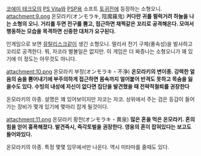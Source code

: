 [[코에이 테크모]]의 [[PS Vita]]와 [[PSP]]용 소프트 [[토귀전]]에 등장하는 소형오니.
attachment:9.png
온모라키(オンモラキ, 陰魔羅鬼)
'''커다란 귀를 펄럭거려 하늘을 나는 소형의 오니. 거리를 두면 전구를 뿜고, 접근하면 채찍같은 꼬리로 공격해온다. 모여서 행동하는 모습을 목격하면 신중한 대처가 요구된다.'''

인게임으로 보면 [[뮤탈리스크]]같이 생긴 소형오니. 멀리서 전기 구체(풍속성)을 발사하고 꼬리로 공격한다. 뭐, 자코라 별볼일은 없지만. 이 게임은 더 짜증나는 소형오니가 꽤 있기에 이 정도는 아무것도 아니다.


attachment:10.png
온모라키 부정(オンモラキ・不浄)
'''온모라키의 변이종. 강력한 얼음의 숨을 뿜어내기에 부주의하게 접근하면 몸속까지 얼어붙어 반격도 못하고 목숨을 잃을수도 있다. 수빙의 내성에 자신이 없다면 집단을 발견했을 때 전략적철퇴를 권장한다'''

온모라키의 아종. 설명은 꽤 있어보이지만 자코는 자코. 상위에서 주는 검은 등갑이 들어가는 장비가 몇개 있기에 몇마리 잡게 될것이다.


attachment:11.png
온모라키 황천(オンモラキ・黄泉)
'''많은 혼을 먹은 온모라키. 혼의 힘을 얻어 흉폭해졌다. 발견즉시, 즉각토벌을 권장한다. 영웅의 혼이 잡혀있다는 보고도 들어와있다.'''

온모라키의 아종. 특정 몇몇 임무에서만 나온다. 역시 미타마를 줄때도 있다.

